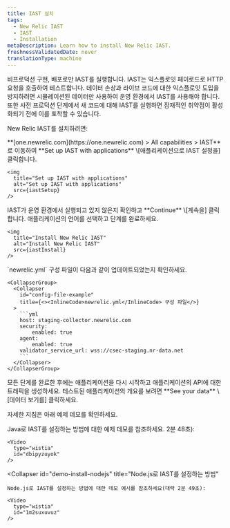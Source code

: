 ```yaml
---
title: IAST 설치
tags:
  - New Relic IAST
  - IAST
  - Installation
metaDescription: Learn how to install New Relic IAST.
freshnessValidatedDate: never
translationType: machine
---
```




<Callout variant="important">
  비프로덕션 구현, 배포로만 IAST를 실행합니다. IAST는 익스플로잇 페이로드로 HTTP 요청을 호출하여 테스트합니다. 데이터 손상과 라이브 코드에 대한 익스플로잇 도입을 방지하려면 시뮬레이션된 데이터만 사용하여 운영 환경에서 IAST를 사용해야 합니다. 또한 사전 프로덕션 단계에서 새 코드에 대해 IAST를 실행하면 잠재적인 취약점이 활성화되기 전에 이를 포착할 수 있습니다.
</Callout>

New Relic IAST를 설치하려면:

<Steps>
  <Step>
    **[one.newrelic.com](https://one.newrelic.com) > All capabilities > IAST** 로 이동하여 **Set up IAST with applications** \[애플리케이션으로 IAST 설정을] 클릭합니다.

    <img
      title="Set up IAST with applications"
      alt="Set up IAST with applications"
      src={iastSetup}
    />
  </Step>

  <Step>
    IAST가 운영 환경에서 실행되고 있지 않은지 확인하고 **Continue** \[계속을] 클릭합니다.  

  </Step>

  <Step>
    애플리케이션의 언어를 선택하고 단계를 완료하세요.

    <img
      title="Install New Relic IAST"
      alt="Install New Relic IAST"
      src={iastInstall}
    />
  </Step>

  <Step>
    `newrelic.yml` 구성 파일이 다음과 같이 업데이트되었는지 확인하세요.

    <CollapserGroup>
      <Collapser
        id="config-file-example"
        title={<><InlineCode>newrelic.yml</InlineCode> 구성 파일</>}
      >
        ```yml
        host: staging-collector.newrelic.com
        security:
            enabled: true
        agent:
            enabled: true
        validator_service_url: wss://csec-staging.nr-data.net
        ```
      </Collapser>
    </CollapserGroup>
  </Step>

  <Step>
    모든 단계를 완료한 후에는 애플리케이션을 다시 시작하고 애플리케이션의 API에 대한 트래픽을 생성하세요.  

  </Step>

  <Step>
    테스트된 애플리케이션의 개요를 보려면 **See your data** \[데이터 보기를] 클릭하세요.  

  </Step>
</Steps>

자세한 지침은 아래 예제 데모를 확인하세요.

<CollapserGroup>
  <Collapser
    id="demo-install-java"
    title="Java로 IAST를 설정하는 방법"
  >
    Java로 IAST를 설정하는 방법에 대한 예제 데모를 참조하세요. 2분 48초):

    <Video
      type="wistia"
      id="dbipyzuyok"
    />
  </Collapser>

  <Collapser
    id="demo-install-nodejs"
    title="Node.js로 IAST를 설정하는 방법"
  >
    Node.js로 IAST를 설정하는 방법에 대한 데모 예시를 참조하세요(대략 2분 49초):

    <Video
      type="wistia"
      id="1m2suxuvuz"
    />
  </Collapser>
</CollapserGroup>
